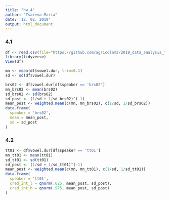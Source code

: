 ---
title: "hw_4"
author: "Tsareva Maria"
date: '12. 02. 2019'
output: html_document
---


### 4.1

```{r}
df <- read.csv(file="https://github.com/agricolamz/2019_data_analysis_for_linguists/blob/master/data/students/MariaTsareva/hw4_Advanced_Bayesian/hw4_caretta.csv?raw=true", header=TRUE, sep=",")
library(tidyverse)
View(df)

mn <- mean(df$vowel.dur, trim=0.1)
sd <- sd(df$vowel.dur)

brs02 <- df$vowel.dur[df$speaker == 'brs02']
mn_brs02 <- mean(brs02)
sd_brs02 <- sd(brs02)
sd_post <- (1/sd + 1/sd_brs02)^(-1)
mean_post <- weighted.mean(c(mn, mn_brs02), c(1/sd, 1/sd_brs02))
data.frame(
  speaker = 'brs02',
  mean = mean_post,
  sd = sd_post
)
```

### 4.2

```{r}
tt01 <- df$vowel.dur[df$speaker == 'tt01']
mn_tt01 <- mean(tt01)
sd_tt01 <- sd(tt01)
sd_post <- (1/sd + 1/sd_tt01)^(-1)
mean_post <- weighted.mean(c(mn, mn_tt01), c(1/sd, 1/sd_tt01))
data.frame(
  speaker = 'tt01',
  cred_int_l = qnorm(.025, mean_post, sd_post),
  cred_int_h = qnorm(.975, mean_post, sd_post)
)
```
